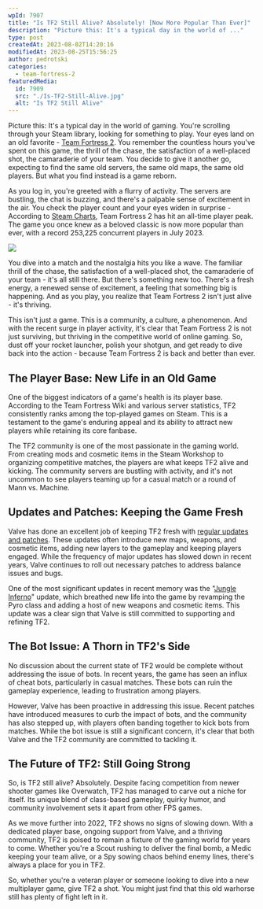 ```yaml
---
wpId: 7907
title: "Is TF2 Still Alive? Absolutely! [Now More Popular Than Ever]"
description: "Picture this: It's a typical day in the world of ..."
type: post
createdAt: 2023-08-02T14:20:16
modifiedAt: 2023-08-25T15:56:25
author: pedrotski
categories:
  - team-fortress-2
featuredMedia:
  id: 7909
  src: "./Is-TF2-Still-Alive.jpg"
  alt: "Is TF2 Still Alive"
---
```


Picture this: It's a typical day in the world of gaming. You're scrolling through your Steam library, looking for something to play. Your eyes land on an old favorite - [Team Fortress 2](https://www.ghostcap.com/tf2-server-hosting/). You remember the countless hours you've spent on this game, the thrill of the chase, the satisfaction of a well-placed shot, the camaraderie of your team. You decide to give it another go, expecting to find the same old servers, the same old maps, the same old players. But what you find instead is a game reborn.

As you log in, you're greeted with a flurry of activity. The servers are bustling, the chat is buzzing, and there's a palpable sense of excitement in the air. You check the player count and your eyes widen in surprise - According to [Steam Charts](https://steamcharts.com/app/440), Team Fortress 2 has hit an all-time player peak. The game you once knew as a beloved classic is now more popular than ever, with a record 253,225 concurrent players in July 2023.

![](image-19.png)

You dive into a match and the nostalgia hits you like a wave. The familiar thrill of the chase, the satisfaction of a well-placed shot, the camaraderie of your team - it's all still there. But there's something new too. There's a fresh energy, a renewed sense of excitement, a feeling that something big is happening. And as you play, you realize that Team Fortress 2 isn't just alive - it's thriving.

This isn't just a game. This is a community, a culture, a phenomenon. And with the recent surge in player activity, it's clear that Team Fortress 2 is not just surviving, but thriving in the competitive world of online gaming. So, dust off your rocket launcher, polish your shotgun, and get ready to dive back into the action - because Team Fortress 2 is back and better than ever.

## The Player Base: New Life in an Old Game

One of the biggest indicators of a game's health is its player base. According to the Team Fortress Wiki and various server statistics, TF2 consistently ranks among the top-played games on Steam. This is a testament to the game's enduring appeal and its ability to attract new players while retaining its core fanbase.

The TF2 community is one of the most passionate in the gaming world. From creating mods and cosmetic items in the Steam Workshop to organizing competitive matches, the players are what keeps TF2 alive and kicking. The community servers are bustling with activity, and it's not uncommon to see players teaming up for a casual match or a round of Mann vs. Machine.

## Updates and Patches: Keeping the Game Fresh

Valve has done an excellent job of keeping TF2 fresh with [regular updates and patches](https://www.teamfortress.com/?tab=updates). These updates often introduce new maps, weapons, and cosmetic items, adding new layers to the gameplay and keeping players engaged. While the frequency of major updates has slowed down in recent years, Valve continues to roll out necessary patches to address balance issues and bugs.

One of the most significant updates in recent memory was the "[Jungle Inferno](https://www.teamfortress.com/jungleinferno/)" update, which breathed new life into the game by revamping the Pyro class and adding a host of new weapons and cosmetic items. This update was a clear sign that Valve is still committed to supporting and refining TF2.

## The Bot Issue: A Thorn in TF2's Side

No discussion about the current state of TF2 would be complete without addressing the issue of bots. In recent years, the game has seen an influx of cheat bots, particularly in casual matches. These bots can ruin the gameplay experience, leading to frustration among players.

However, Valve has been proactive in addressing this issue. Recent patches have introduced measures to curb the impact of bots, and the community has also stepped up, with players often banding together to kick bots from matches. While the bot issue is still a significant concern, it's clear that both Valve and the TF2 community are committed to tackling it.

## The Future of TF2: Still Going Strong

So, is TF2 still alive? Absolutely. Despite facing competition from newer shooter games like Overwatch, TF2 has managed to carve out a niche for itself. Its unique blend of class-based gameplay, quirky humor, and community involvement sets it apart from other FPS games.

As we move further into 2022, TF2 shows no signs of slowing down. With a dedicated player base, ongoing support from Valve, and a thriving community, TF2 is poised to remain a fixture of the gaming world for years to come. Whether you're a Scout rushing to deliver the final bomb, a Medic keeping your team alive, or a Spy sowing chaos behind enemy lines, there's always a place for you in TF2.

So, whether you're a veteran player or someone looking to dive into a new multiplayer game, give TF2 a shot. You might just find that this old warhorse still has plenty of fight left in it.
